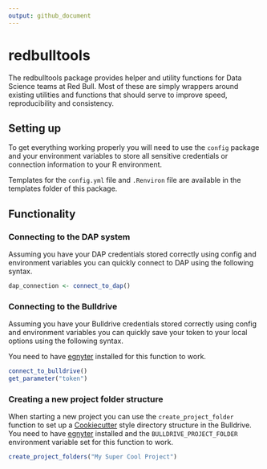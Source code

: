 ```yaml
---
output: github_document
---
```


# redbulltools

The redbulltools package provides helper and utility functions for Data Science teams at Red Bull. Most of these are simply wrappers around existing utilities and functions that should serve to improve speed, reproducibility and consistency.

## Setting up

To get everything working properly you will need to use the `config` package and your environment variables to store all sensitive credentials or connection information to your R environment.

Templates for the `config.yml` file and `.Renviron` file are available in the templates folder of this package.

## Functionality

### Connecting to the DAP system

Assuming you have your DAP credentials stored correctly using config and environment variables you can quickly connect to DAP using the following syntax.

```r
dap_connection <- connect_to_dap()
```

### Connecting to the Bulldrive

Assuming you have your Bulldrive credentials stored correctly using config and environment variables you can quickly save your token to your local options using the following syntax.

You need to have [egnyter](http://github.com/deathbydata/egnyter) installed for this function to work.

```r
connect_to_bulldrive()
get_parameter("token")
```

### Creating a new project folder structure

When starting a new project you can use the `create_project_folder` function to set up a [Cookiecutter](https://drivendata.github.io/cookiecutter-data-science/) style directory structure in the Bulldrive. You need to have [egnyter](http://github.com/deathbydata/egnyter) installed and the `BULLDRIVE_PROJECT_FOLDER` environment variable set for this function to work.

```r
create_project_folders("My Super Cool Project")
```
